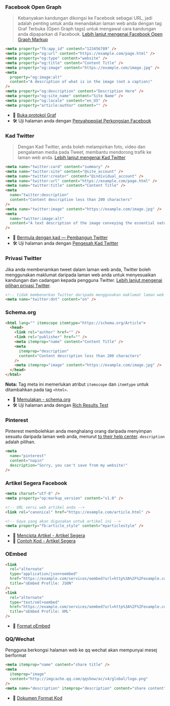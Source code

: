 
### Facebook Open Graph

> Kebanyakan kandungan dikongsi ke Facebook sebagai URL, jadi adalah penting untuk anda menandakan laman web anda dengan tag Graf Terbuka (Open Graph tags) untuk mengawal cara kandungan anda dipaparkan di Facebook. [Lebih lanjut mengenai Facebook Open Graph Markup](https://developers.facebook.com/docs/sharing/webmasters#markup)

```html
<meta property="fb:app_id" content="123456789" />
<meta property="og:url" content="https://example.com/page.html" />
<meta property="og:type" content="website" />
<meta property="og:title" content="Content Title" />
<meta property="og:image" content="https://example.com/image.jpg" />
<meta
  property="og:image:alt"
  content="A description of what is in the image (not a caption)"
/>
<meta property="og:description" content="Description Here" />
<meta property="og:site_name" content="Site Name" />
<meta property="og:locale" content="en_US" />
<meta property="article:author" content="" />
```

- 📖 [Buka protokol Graf](http://ogp.me/)
- 🛠 Uji halaman anda dengan [Penyahpepijat Perkongsian Facebook](https://developers.facebook.com/tools/debug/)

### Kad Twitter

> Dengan Kad Twitter, anda boleh melampirkan foto, video dan pengalaman media pada Tweet, membantu mendorong trafik ke laman web anda. [Lebih lanjut mengenai Kad Twitter](https://developer.twitter.com/en/docs/tweets/optimize-with-cards/overview/abouts-cards)

```html
<meta name="twitter:card" content="summary" />
<meta name="twitter:site" content="@site_account" />
<meta name="twitter:creator" content="@individual_account" />
<meta name="twitter:url" content="https://example.com/page.html" />
<meta name="twitter:title" content="Content Title" />
<meta
  name="twitter:description"
  content="Content description less than 200 characters"
/>
<meta name="twitter:image" content="https://example.com/image.jpg" />
<meta
  name="twitter:image:alt"
  content="A text description of the image conveying the essential nature of an image to users who are visually impaired. Maximum 420 characters."
/>
```

- 📖 [Bermula dengan kad — Pembangun Twitter](https://dev.twitter.com/cards/getting-started)
- 🛠 Uji halaman anda dengan [Pengesah Kad Twitter](https://cards-dev.twitter.com/validator)

### Privasi Twitter

Jika anda membenamkan tweet dalam laman web anda, Twitter boleh menggunakan maklumat daripada laman web anda untuk menyesuaikan kandungan dan cadangan kepada pengguna Twitter. [Lebih lanjut mengenai pilihan privasi Twitter](https://dev.twitter.com/web/overview/privacy#what-privacy-options-do-website-publishers-have).

```html
<!-- tidak membenarkan Twitter daripada menggunakan maklumat laman web anda untuk tujuan pemperibadian -->
<meta name="twitter:dnt" content="on" />
```

### Schema.org

```html
<html lang="" itemscope itemtype="https://schema.org/Article">
  <head>
    <link rel="author" href="" />
    <link rel="publisher" href="" />
    <meta itemprop="name" content="Content Title" />
    <meta
      itemprop="description"
      content="Content description less than 200 characters"
    />
    <meta itemprop="image" content="https://example.com/image.jpg" />
  </head>
</html>
```

**Nota:** Tag meta ini memerlukan atribut `itemscope` dan `itemtype` untuk ditambahkan pada tag `<html>`.

- 📖 [Memulakan - schema.org](https://schema.org/docs/gs.html)
- 🛠 Uji halaman anda dengan [Rich Results Test](https://search.google.com/test/rich-results)

### Pinterest

Pinterest membolehkan anda menghalang orang daripada menyimpan sesuatu daripada laman web anda, menurut [to their help center](https://help.pinterest.com/en/business/article/prevent-saves-to-pinterest-from-your-site). `description` adalah pilihan.

```html
<meta
  name="pinterest"
  content="nopin"
  description="Sorry, you can't save from my website!"
/>
```

### Artikel Segera Facebook

```html
<meta charset="utf-8" />
<meta property="op:markup_version" content="v1.0" />

<!-- URL versi web artikel anda -->
<link rel="canonical" href="https://example.com/article.html" />

<!-- Gaya yang akan digunakan untuk artikel ini -->
<meta property="fb:article_style" content="myarticlestyle" />
```

- 📖 [Mencipta Artikel - Artikel Segera](https://developers.facebook.com/docs/instant-articles/guides/articlecreate)
- 📖 [Contoh Kod - Artikel Segera](https://developers.facebook.com/docs/instant-articles/reference)

### OEmbed

```html
<link
  rel="alternate"
  type="application/json+oembed"
  href="https://example.com/services/oembed?url=http%3A%2F%2Fexample.com%2Ffoo%2F&amp;format=json"
  title="oEmbed Profile: JSON"
/>
<link
  rel="alternate"
  type="text/xml+oembed"
  href="https://example.com/services/oembed?url=http%3A%2F%2Fexample.com%2Ffoo%2F&amp;format=xml"
  title="oEmbed Profile: XML"
/>
```

- 📖 [Format oEmbed](https://oembed.com/)

### QQ/Wechat

Pengguna berkongsi halaman web ke qq wechat akan mempunyai mesej berformat

```html
<meta itemprop="name" content="share title" />
<meta
  itemprop="image"
  content="http://imgcache.qq.com/qqshow/ac/v4/global/logo.png"
/>
<meta name="description" itemprop="description" content="share content" />
```

- 📖 [Dokumen Format Kod](http://open.mobile.qq.com/api/mqq/index#api:setShareInfo)